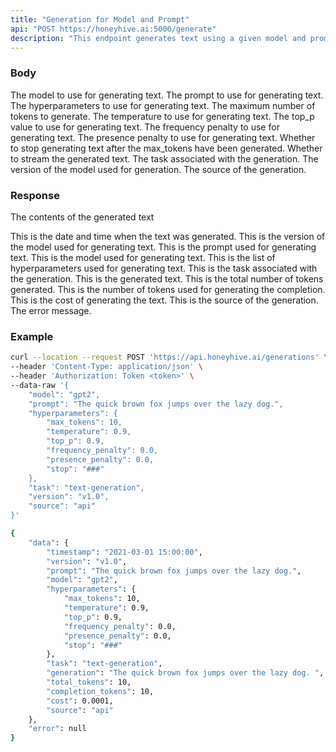 ```yaml
---
title: "Generation for Model and Prompt"
api: "POST https://honeyhive.ai:5000/generate"
description: "This endpoint generates text using a given model and prompt."
---
```


### Body

<ParamField body="model" type="string">
  The model to use for generating text.
</ParamField>

<ParamField body="prompt" type="string">
  The prompt to use for generating text.
</ParamField>

<ParamField body="hyperparameters" type="object">
  The hyperparameters to use for generating text.

<Expandable title="Toggle object">

<ParamField body="max_tokens" type="integer">
  The maximum number of tokens to generate.
</ParamField>

<ParamField body="temperature" type="float">
  The temperature to use for generating text.
</ParamField>

<ParamField body="top_p" type="float">
  The top_p value to use for generating text.
</ParamField>

<ParamField body="frequency_penalty" type="float">
  The frequency penalty to use for generating text.
</ParamField>

<ParamField body="presence_penalty" type="float">
  The presence penalty to use for generating text.
</ParamField>

<ParamField body="stop" type="boolean">
  Whether to stop generating text after the max_tokens have been generated.
</ParamField>

<ParamField body="stream" type="boolean">
  Whether to stream the generated text.
</ParamField>

</Expandable>

</ParamField>

<ParamField body="task" type="string">
  The task associated with the generation.
</ParamField>

<ParamField body="version" type="string">
  The version of the model used for generation.
</ParamField>

<ParamField body="source" type="string">
  The source of the generation.
</ParamField>

### Response

<ResponseField name="data" type="object">

The contents of the generated text

<Expandable title="Toggle object">

<ResponseField name="timestamp" type="string">
  This is the date and time when the text was generated.
</ResponseField>

<ResponseField name="version" type="string">
  This is the version of the model used for generating text.
</ResponseField>

<ResponseField name="prompt" type="string">
  This is the prompt used for generating text.
</ResponseField>

<ResponseField name="model" type="string">
  This is the model used for generating text.
</ResponseField>

<ResponseField name="hyperparameters" type="object">
  This is the list of hyperparameters used for generating text.
</ResponseField>

<ResponseField name="task" type="string">
  This is the task associated with the generation.
</ResponseField>

<ResponseField name="generation" type="string">
  This is the generated text.
</ResponseField>

<ResponseField name="total_tokens" type="integer">
  This is the total number of tokens generated.
</ResponseField>

<ResponseField name="completion_tokens" type="integer">
  This is the number of tokens used for generating the completion.
</ResponseField>

<ResponseField name="cost" type="float">
    This is the cost of generating the text.
</ResponseField>

<ResponseField name="source" type="string">
  This is the source of the generation.
</ResponseField>

</Expandable>

</ResponseField>

<ParamField body="error" type="string">
  The error message.
</ParamField>

### Example

```bash Example Request
curl --location --request POST 'https://api.honeyhive.ai/generations' \
--header 'Content-Type: application/json' \
--header 'Authorization: Token <token>' \
--data-raw '{
    "model": "gpt2",
    "prompt": "The quick brown fox jumps over the lazy dog.",
    "hyperparameters": {
        "max_tokens": 10,
        "temperature": 0.9,
        "top_p": 0.9,
        "frequency_penalty": 0.0,
        "presence_penalty": 0.0,
        "stop": "###"
    },
    "task": "text-generation",
    "version": "v1.0",
    "source": "api"
}'
```

```bash Example Response
{
    "data": {
        "timestamp": "2021-03-01 15:00:00",
        "version": "v1.0",
        "prompt": "The quick brown fox jumps over the lazy dog.",
        "model": "gpt2",
        "hyperparameters": {
            "max_tokens": 10,
            "temperature": 0.9,
            "top_p": 0.9,
            "frequency_penalty": 0.0,
            "presence_penalty": 0.0,
            "stop": "###"
        },
        "task": "text-generation",
        "generation": "The quick brown fox jumps over the lazy dog. ",
        "total_tokens": 10,
        "completion_tokens": 10,
        "cost": 0.0001,
        "source": "api"
    },
    "error": null
}
```